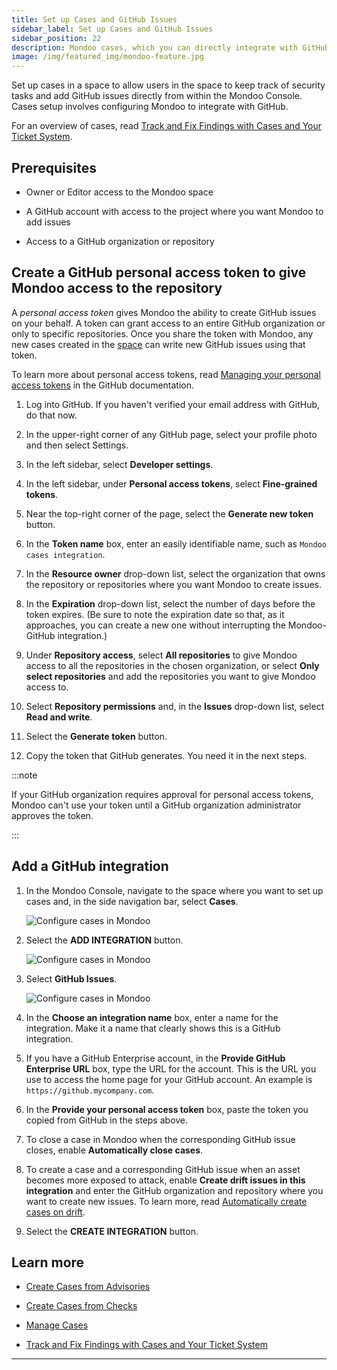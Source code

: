 ```yaml
---
title: Set up Cases and GitHub Issues
sidebar_label: Set up Cases and GitHub Issues
sidebar_position: 22
description: Mondoo cases, which you can directly integrate with GitHub Issues, allow you to track remediation of important security findings. Set up an integration with GitHub to start using cases and include Mondoo data in your GitHub issues.
image: /img/featured_img/mondoo-feature.jpg
---
```


Set up cases in a space to allow users in the space to keep track of security tasks and add GitHub issues directly from within the Mondoo Console. Cases setup involves configuring Mondoo to integrate with GitHub.

For an overview of cases, read [Track and Fix Findings with Cases and Your Ticket System](/platform/cases/overview/).

## Prerequisites

- Owner or Editor access to the Mondoo space

- A GitHub account with access to the project where you want Mondoo to add issues

- Access to a GitHub organization or repository

## Create a GitHub personal access token to give Mondoo access to the repository

A _personal access token_ gives Mondoo the ability to create GitHub issues on your behalf. A token can grant access to an entire GitHub organization or only to specific repositories. Once
 you share the token with Mondoo, any new cases created in the [space](/platform/start/organize/spaces/) can write new GitHub issues using that token.

To learn more about personal access tokens, read [Managing your personal access tokens](https://docs.github.com/en/authentication/keeping-your-account-and-data-secure/managing-your-personal-access-tokens) in the GitHub documentation.

1. Log into GitHub. If you haven't verified your email address with GitHub, do that now.

2. In the upper-right corner of any GitHub page, select your profile photo and then select Settings.

3. In the left sidebar, select **Developer settings**.

4. In the left sidebar, under **Personal access tokens**, select **Fine-grained tokens**.

5. Near the top-right corner of the page, select the **Generate new token** button.

6. In the **Token name** box, enter an easily identifiable   name, such as `Mondoo cases integration`.

7. In the **Resource owner** drop-down list, select the organization that owns the repository or repositories where you want Mondoo to create issues.

8. In the **Expiration** drop-down list, select the number of days before the token expires. (Be sure to note the expiration date so that, as it approaches, you can create a new one without interrupting the Mondoo-GitHub integration.)

9. Under **Repository access**, select **All repositories** to give Mondoo access to all the repositories in the chosen organization, or select **Only select repositories** and add the repositories you want to give Mondoo access to.

10. Select **Repository permissions** and, in the **Issues** drop-down list, select **Read and write**.

11. Select the **Generate token** button.

12. Copy the token that GitHub generates. You need it in the next steps.

:::note

If your GitHub organization requires approval for personal access tokens, Mondoo can't use your token until a GitHub organization administrator approves the token.

:::

## Add a GitHub integration

1. In the Mondoo Console, navigate to the space where you want to set up cases and, in the side navigation bar, select **Cases**.

   ![Configure cases in Mondoo](/img/platform/cases/cases-blank.png)

2. Select the **ADD INTEGRATION** button.

   ![Configure cases in Mondoo](/img/platform/cases/cases-integrations.png)

3. Select **GitHub Issues**.

   ![Configure cases in Mondoo](/img/platform/cases/cases-add-gh.png)

4. In the **Choose an integration name** box, enter a name for the integration. Make it a name that clearly shows this is a GitHub integration.

5. If you have a GitHub Enterprise account, in the **Provide GitHub Enterprise URL** box, type the URL for the account. This is the URL you use to access the home page for your GitHub account. An example is `https://github.mycompany.com`.

6. In the **Provide your personal access token** box, paste the token you copied from GitHub in the steps above.

7. To close a case in Mondoo when the corresponding GitHub issue closes, enable **Automatically close cases**.

8. To create a case and a corresponding GitHub issue when an asset becomes more exposed to attack, enable **Create drift issues in this integration** and enter the GitHub organization and repository where you want to create new issues. To learn more, read [Automatically create cases on drift](/platform/cases/manage#automatically-create-cases-on-drift).

9. Select the **CREATE INTEGRATION** button.

## Learn more

- [Create Cases from Advisories](/platform/cases/advisories/)

- [Create Cases from Checks](/platform/cases/checks/)

- [Manage Cases](/platform/cases/manage/)

- [Track and Fix Findings with Cases and Your Ticket System](/platform/cases/overview/)

---
